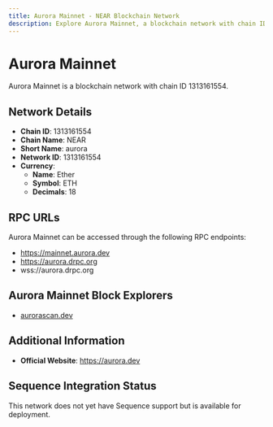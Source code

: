 ```yaml
--- 
title: Aurora Mainnet - NEAR Blockchain Network
description: Explore Aurora Mainnet, a blockchain network with chain ID 1313161554. Learn about its native currency, Ether, and how to interact with the network.
---
```


# Aurora Mainnet

Aurora Mainnet is a blockchain network with chain ID 1313161554.

## Network Details

- **Chain ID**: 1313161554
- **Chain Name**: NEAR
- **Short Name**: aurora
- **Network ID**: 1313161554
- **Currency**: 
  - **Name**: Ether
  - **Symbol**: ETH
  - **Decimals**: 18

## RPC URLs

Aurora Mainnet can be accessed through the following RPC endpoints:

- https://mainnet.aurora.dev
- https://aurora.drpc.org
- wss://aurora.drpc.org

## Aurora Mainnet Block Explorers

- [aurorascan.dev](https://aurorascan.dev)

## Additional Information

- **Official Website**: https://aurora.dev

## Sequence Integration Status

This network does not yet have Sequence support but is available for deployment.

